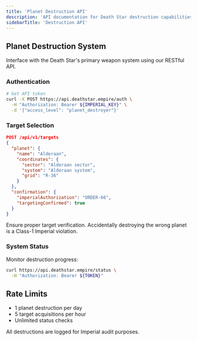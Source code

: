 ```yaml
---
title: 'Planet Destruction API'
description: 'API documentation for Death Star destruction capabilities'
sidebarTitle: 'Destruction API'
---
```


## Planet Destruction System

Interface with the Death Star's primary weapon system using our RESTful API.

### Authentication

```bash
# Get API token
curl -X POST https://api.deathstar.empire/auth \
  -H "Authorization: Bearer ${IMPERIAL_KEY}" \
  -d '{"access_level": "planet_destroyer"}'
```

### Target Selection

```json
POST /api/v1/targets
{
  "planet": {
    "name": "Alderaan",
    "coordinates": {
      "sector": "Alderaan sector",
      "system": "Alderaan system",
      "grid": "R-36"
    }
  },
  "confirmation": {
    "imperialAuthorization": "ORDER-66",
    "targetingConfirmed": true
  }
}
```

<Warning>
Ensure proper target verification. Accidentally destroying the wrong planet is a Class-1 Imperial violation.
</Warning>

### System Status

Monitor destruction progress:

```bash
curl https://api.deathstar.empire/status \
  -H "Authorization: Bearer ${TOKEN}"
```

## Rate Limits

- 1 planet destruction per day
- 5 target acquisitions per hour
- Unlimited status checks

<Note>
All destructions are logged for Imperial audit purposes.
</Note>
